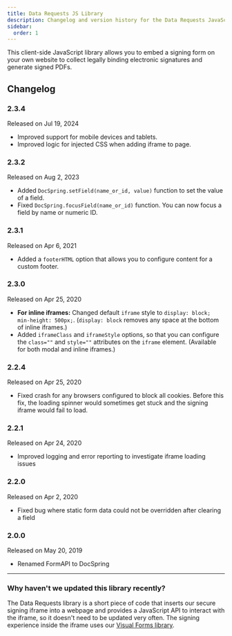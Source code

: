 ```yaml
---
title: Data Requests JS Library
description: Changelog and version history for the Data Requests JavaScript library
sidebar:
  order: 1
---
```



This client-side JavaScript library allows you to embed a signing form on your own website
to collect legally binding electronic signatures and generate signed PDFs.

<LinkCard
  title="Embedded Data Requests Guide"
  href="/docs/guides/embedded-forms/embedded-data-requests/"
  description="Learn how to embed an e-signature workflow on your website"
/>

## Changelog

### 2.3.4 <span class="ml-2.5 relative -top-0.5"><Badge text="Latest" variant="success" size="small"></Badge></span>

<div class="mt-2.5 text-sm text-gray-500 dark:text-gray-400">
  Released on Jul 19, 2024
</div>

- Improved support for mobile devices and tablets.
- Improved logic for injected CSS when adding iframe to page.

### 2.3.2

<div class="mt-2.5 text-sm text-gray-500 dark:text-gray-400">
  Released on Aug 2, 2023
</div>

- Added `DocSpring.setField(name_or_id, value)` function to set the value of a field.
- Fixed `DocSpring.focusField(name_or_id)` function. You can now focus a field by name or numeric ID.

### 2.3.1

<div class="mt-2.5 text-sm text-gray-500 dark:text-gray-400">
  Released on Apr 6, 2021
</div>

- Added a `footerHTML` option that allows you to configure content for a custom footer.

### 2.3.0

<div class="mt-2.5 text-sm text-gray-500 dark:text-gray-400">
  Released on Apr 25, 2020
</div>

- **For inline iframes:** Changed default `iframe` style to `display: block; min-height: 500px;`. (`display: block`
  removes any space at the bottom of inline iframes.)
- Added `iframeClass` and `iframeStyle` options, so that you can configure the `class=""` and `style=""` attributes
  on the `iframe` element. (Available for both modal and inline iframes.)

### 2.2.4

<div class="mt-2.5 text-sm text-gray-500 dark:text-gray-400">
  Released on Apr 25, 2020
</div>

- Fixed crash for any browsers configured to block all cookies. Before this fix, the loading spinner
  would sometimes get stuck and the signing iframe would fail to load.

### 2.2.1

<div class="mt-2.5 text-sm text-gray-500 dark:text-gray-400">
  Released on Apr 24, 2020
</div>

- Improved logging and error reporting to investigate iframe loading issues

### 2.2.0

<div class="mt-2.5 text-sm text-gray-500 dark:text-gray-400">
  Released on Apr 2, 2020
</div>

- Fixed bug where static form data could not be overridden after clearing a field

### 2.0.0

<div class="mt-2.5 text-sm text-gray-500 dark:text-gray-400">
  Released on May 20, 2019
</div>

- Renamed FormAPI to DocSpring

---

### Why haven't we updated this library recently?

The Data Requests library is a short piece of code that inserts our secure signing iframe into a webpage
and provides a JavaScript API to interact with the iframe, so it doesn't need to be updated very often.
The signing experience inside the iframe uses our [Visual Forms library](/docs/forms/js-libraries/visual-forms-js/).

<LinkCard
  title="View the Visual Forms Changelog"
  href="/docs/changelogs/visual-forms-js/"
  description="View the latest updates and bug fixes for our signing experience"
/>
